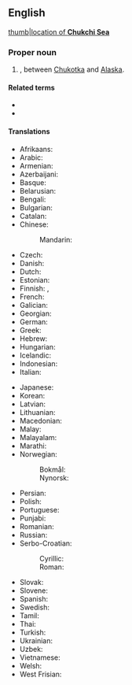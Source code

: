 ==English==
{{wikipedia}}
[[image:Chukchi_Sea_map.png|thumb|location of '''Chukchi Sea''']]

===Proper noun===
{{en-proper noun|head=Chukchi Sea}}

# {{place|en|marginal sea|ocean/Arctic Ocean}}, between [[Chukotka]] and [[Alaska]].

====Related terms====
* {{l|en|Chukchi}}
* {{l|en|Chukotka}}

====Translations====
{{trans-top|part of the Arctic Ocean}}
* Afrikaans: {{t|af|Tsjoekotkasee}}
* Arabic: {{t|ar|بَحْر تْشُوكُشِي|m}}
* Armenian: {{t|hy|Չուկոտի ծով}}
* Azerbaijani: {{t+|az|Çukot dənizi}}
* Basque: {{t|eu|Txuktxien itsasoa}}
* Belarusian: {{t|be|Чукоцкае мора|n}}
* Bengali: {{t|bn|চুকচি সাগর}}
* Bulgarian: {{t|bg|Чукотско море|n}}
* Catalan: {{t|ca|mar dels Txuktxis|m}}
* Chinese:
*: Mandarin: {{t|cmn|楚科奇海|tr=Chǔkēqíhǎi}}
* Czech: {{t|cs|Čukotské moře|n}}
* Danish: {{t|da|Tjuktjerhavet|n}}
* Dutch: {{t|nl|Tsjoektsjenzee|f}}
* Estonian: {{t|et|Tšuktši meri}}
* Finnish: {{t+|fi|Tšuktšimeri}}, {{t|fi|Tšuktšienmeri}}
* French: {{t|fr|mer des Tchouktches|f}}
* Galician: {{t|gl|Mar de Chukchi|m}}
* Georgian: {{t|ka|ჩუკოტკის ზღვა}}
* German: {{t|de|Tschuktschensee|f}}
* Greek: {{t|el|Θάλασσα Τσούκτσι|f}}
* Hebrew: {{t|he|ים צ׳וקצ׳י|m|tr=yam tsúktsi|alt=ים צ'וקצ'י}}
* Hungarian: {{t+|hu|Csukcs-tenger}}
* Icelandic: {{t+|is|Tjúktahaf|n}}
* Indonesian: {{t|id|Laut Chukchi}}
* Italian: {{t|it|mare dei Ciukci|f}}
{{trans-mid}}
* Japanese: {{t|ja|チュクチ海|tr=Chukuchi-kai}}
* Korean: {{t|ko|축치해}}
* Latvian: {{t|lv|Čukču jūra|f}}
* Lithuanian: {{t|lt|Čiukčių jūra|f}}
* Macedonian: {{t|mk|Чукотско Море|n}}
* Malay: {{t|ms|Laut Chukchi}}
* Malayalam: {{t|ml|ചുക്ചി കടൽ}}
* Marathi: {{t|mr|चुक्ची समुद्र}}
* Norwegian:
*: Bokmål: {{t|nb|Tsjuktsjerhavet|n}}
*: Nynorsk: {{t|nn|Tsjuktsjarhavet|n}}
* Persian: {{t|fa|دریای چوکچی|tr=daryâ-ye tšûktšî}}
* Polish: {{t+|pl|Morze Czukockie|m}}
* Portuguese: {{t|pt|Mar de Tchuktchi|m}}
* Punjabi: {{t|pa|ਚੁਕਚੀ ਸਮੁੰਦਰ}}
* Romanian: {{t|ro|Marea Ciukotsk|f}}
* Russian: {{t+|ru|Чуко́тское мо́ре|n}}
* Serbo-Croatian:
*: Cyrillic: {{t|sh|Чукотско море|n}}
*: Roman: {{t|sh|Čukotsko more|n}}
* Slovak: {{t|sk|Čukotské more|n}}
* Slovene: {{t|sl|Čukotsko morje|n}}
* Spanish: {{t|es|mar de Chukotka|f}}
* Swedish: {{t|sv|Tjuktjerhavet|n}}
* Tamil: {{t|ta|சுக்ச்சி கடல்}}
* Thai: {{t|th|ทะเลชุกชี|tr=tà-lee chúk-gà-chii}}
* Turkish: {{t|tr|Çukçi Denizi}}
* Ukrainian: {{t|uk|Чукотське море|n}}
* Uzbek: {{t|uz|Chukotka dengizi}}
* Vietnamese: {{t|vi|biển Chukotka}}
* Welsh: {{t|cy|Môr Chukchi|m}}
* West Frisian: {{t|fy|Tsjûktsjensee}}
{{trans-bottom}}